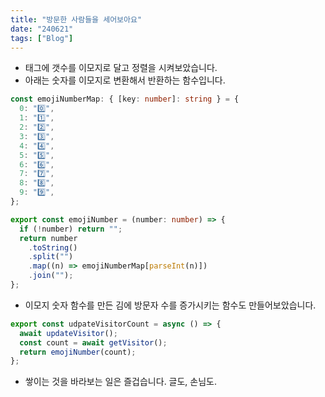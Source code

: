 ```yaml
---
title: "방문한 사람들을 세어보아요"
date: "240621"
tags: ["Blog"]
---
```


- 태그에 갯수를 이모지로 달고 정렬을 시켜보았습니다.
- 아래는 숫자를 이모지로 변환해서 반환하는 함수입니다.

```typescript
const emojiNumberMap: { [key: number]: string } = {
  0: "0️⃣",
  1: "1️⃣",
  2: "2️⃣",
  3: "3️⃣",
  4: "4️⃣",
  5: "5️⃣",
  6: "6️⃣",
  7: "7️⃣",
  8: "8️⃣",
  9: "9️⃣",
};

export const emojiNumber = (number: number) => {
  if (!number) return "";
  return number
    .toString()
    .split("")
    .map((n) => emojiNumberMap[parseInt(n)])
    .join("");
};
```

- 이모지 숫자 함수를 만든 김에 방문자 수를 증가시키는 함수도 만들어보았습니다.

```typescript
export const udpateVisitorCount = async () => {
  await updateVisitor();
  const count = await getVisitor();
  return emojiNumber(count);
};
```

- 쌓이는 것을 바라보는 일은 즐겁습니다. 글도, 손님도.
